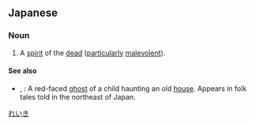 ==Japanese==
{{ja-kanjitab|れい|き|yomi=o}}

===Noun===
{{ja-noun|れいき|kyu=靈鬼}}

# A [[spirit]] of the [[dead]] ([[particularly]] [[malevolent]]).

====See also====
* {{l|ja|座敷童子}}, {{l|ja|座敷童|tr=[[ざしきわらし]], ''[[zashiki warashi]]''}}: A red-faced [[ghost]] of a child haunting an old [[house]]. Appears in folk tales told in the northeast of Japan.

[[Category:ja:Mythological creatures|れいき]]